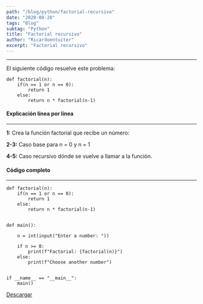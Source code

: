 ```yaml
---
path: "/blog/python/factorial-recursivo"
date: "2020-08-20"
tags: "Blog"
subtag: "Python"
title: "Factorial recursivo"
author: "Ricardoentuiter"
excerpt: "Factorial recursivo"
---
```


---


El siguiente código resuelve este problema: 

```python{numberLines: true}
def factorial(n):
    if(n == 1 or n == 0):
        return 1
    else:
        return n * factorial(n-1)
```


#### Explicación línea por línea
---

**1:** Crea la función factorial que recibe un número:

**2-3:** Caso base para n = 0 y n = 1

**4-5:** Caso recursivo dónde se vuelve a llamar a la función.



#### Código completo
---

```python{numberLines: true}
def factorial(n):
    if(n == 1 or n == 0):
        return 1
    else:
        return n * factorial(n-1)
    

def main():
    
    n = int(input("Enter a number: "))
    
    if n >= 0:
        print(f"Factorial: {factorial(n)}")
    else:
        print(f"Choose another number")
  

if __name__ == "__main__":
    main()
```

[Descargar](https://gitlab.com/Ricardoengitlab/factorial/-/raw/master/Python/factorial.py?inline=false "Código en gitlab")